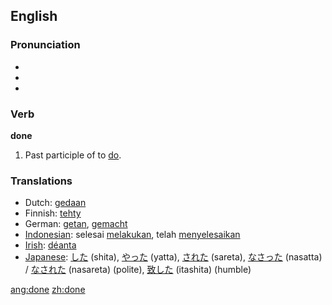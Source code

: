 ==English==

{{rank|better|name|among|209|done|days|something|gave}}

===Pronunciation===
*{{IPA|/'dʌn/}}
*{{SAMPA|/"dVn/}}
*{{audio|En-ca-done.ogg|Audio (CA)}}

===Verb===
'''done'''

# Past participle of to [[do]].

===Translations===
*Dutch: [[gedaan]]
*Finnish: [[tehty]]
*German: [[getan]], [[gemacht]]
*[[Indonesian]]: selesai [[laku|melakukan]], telah [[selesai|menyelesaikan]]
*[[Irish]]: [[déanta]]
*[[Japanese]]: [[した]] (shita), [[やった]] (yatta), [[された]] (sareta), [[なさった]] (nasatta) / [[なされた]] (nasareta) (polite), [[致した]] (itashita) (humble)

[[ang:done]]
[[zh:done]]